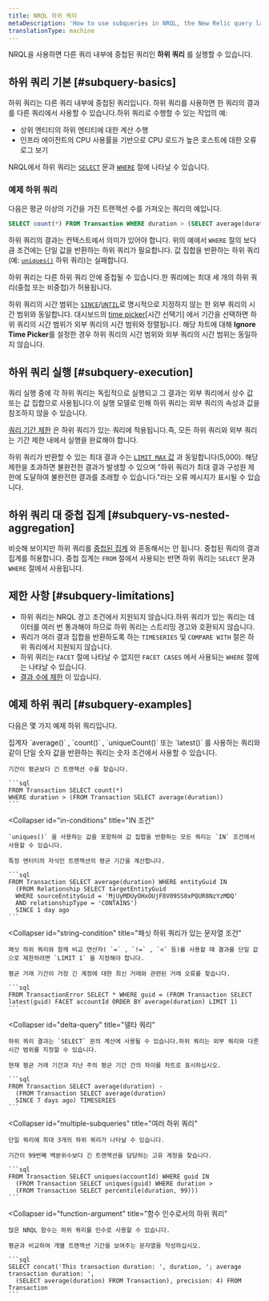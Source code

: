 ```yaml
---
title: NRQL 하위 쿼리
metaDescription: 'How to use subqueries in NRQL, the New Relic query language.'
translationType: machine
---
```


NRQL을 사용하면 다른 쿼리 내부에 중첩된 쿼리인 **하위 쿼리** 를 실행할 수 있습니다.

## 하위 쿼리 기본 [#subquery-basics]

하위 쿼리는 다른 쿼리 내부에 중첩된 쿼리입니다. 하위 쿼리를 사용하면 한 쿼리의 결과를 다른 쿼리에서 사용할 수 있습니다.하위 쿼리로 수행할 수 있는 작업의 예:

* 상위 엔티티의 하위 엔티티에 대한 계산 수행
* 인프라 에이전트의 CPU 사용률을 기반으로 CPU 로드가 높은 호스트에 대한 오류 로그 보기

NRQL에서 하위 쿼리는 [`SELECT`](/docs/query-your-data/nrql-new-relic-query-language/get-started/nrql-syntax-clauses-functions/#state-select) 문과 [`WHERE`](/docs/query-your-data/nrql-new-relic-query-language/get-started/nrql-syntax-clauses-functions/#sel-where) 절에 나타날 수 있습니다.

### 예제 하위 쿼리

다음은 평균 이상의 기간을 가진 트랜잭션 수를 가져오는 쿼리의 예입니다.

```sql
SELECT count(*) FROM Transaction WHERE duration > (SELECT average(duration) FROM Transaction)
```

하위 쿼리의 결과는 컨텍스트에서 의미가 있어야 합니다. 위의 예에서 `WHERE` 절의 보다 큼 조건에는 단일 값을 반환하는 하위 쿼리가 필요합니다. 값 집합을 반환하는 하위 쿼리(예: [`uniques()`](/docs/query-your-data/nrql-new-relic-query-language/get-started/nrql-syntax-clauses-functions/#func-uniques) 하위 쿼리)는 실패합니다.

하위 쿼리는 다른 하위 쿼리 안에 중첩될 수 있습니다.한 쿼리에는 최대 세 개의 하위 쿼리(중첩 또는 비중첩)가 허용됩니다.

하위 쿼리의 시간 범위는 [`SINCE`](/docs/query-your-data/nrql-new-relic-query-language/get-started/nrql-syntax-clauses-functions/#sel-since)/[`UNTIL`](/docs/query-your-data/nrql-new-relic-query-language/get-started/nrql-syntax-clauses-functions/#sel-until)로 명시적으로 지정하지 않는 한 외부 쿼리의 시간 범위와 동일합니다. 대시보드의 [time picker](/docs/query-your-data/explore-query-data/dashboards/manage-your-dashboard/#dash-time-picker)\[시간 선택기] 에서 기간을 선택하면 하위 쿼리의 시간 범위가 외부 쿼리의 시간 범위와 정렬됩니다. 해당 차트에 대해 **Ignore Time Picker**를 설정한 경우 하위 쿼리의 시간 범위와 외부 쿼리의 시간 범위는 동일하지 않습니다.

## 하위 쿼리 실행 [#subquery-execution]

쿼리 실행 중에 각 하위 쿼리는 독립적으로 실행되고 그 결과는 외부 쿼리에서 상수 값 또는 값 집합으로 사용됩니다.이 실행 모델로 인해 하위 쿼리는 외부 쿼리의 속성과 값을 참조하지 않을 수 있습니다.

[쿼리 기간 제한](/docs/query-your-data/nrql-new-relic-query-language/get-started/rate-limits-nrql-queries/#query-duration) 은 하위 쿼리가 있는 쿼리에 적용됩니다.즉, 모든 하위 쿼리와 외부 쿼리는 기간 제한 내에서 실행을 완료해야 합니다.

하위 쿼리가 반환할 수 있는 최대 결과 수는 [`LIMIT MAX` 값](/docs/query-your-data/nrql-new-relic-query-language/get-started/nrql-syntax-clauses-functions/#sel-limit) 과 동일합니다(5,000). 해당 제한을 초과하면 불완전한 결과가 발생할 수 있으며 "하위 쿼리가 최대 결과 구성원 제한에 도달하여 불완전한 결과를 초래할 수 있습니다."라는 오류 메시지가 표시될 수 있습니다.

## 하위 쿼리 대 중첩 집계 [#subquery-vs-nested-aggregation]

비슷해 보이지만 하위 쿼리를 [중첩된 집계](/docs/query-your-data/nrql-new-relic-query-language/nrql-query-tutorials/nested-aggregation-make-ordered-computations-single-query) 와 혼동해서는 안 됩니다. 중첩된 쿼리의 결과 집계를 허용합니다. 중첩 집계는 `FROM` 절에서 사용되는 반면 하위 쿼리는 `SELECT` 문과 `WHERE` 절에서 사용됩니다.

## 제한 사항 [#subquery-limitations]

* 하위 쿼리는 NRQL 경고 조건에서 지원되지 않습니다.하위 쿼리가 있는 쿼리는 데이터를 여러 번 통과해야 하므로 하위 쿼리는 스트리밍 경고와 호환되지 않습니다.
* 쿼리가 여러 결과 집합을 반환하도록 하는 `TIMESERIES` 및 `COMPARE WITH` 절은 하위 쿼리에서 지원되지 않습니다.
* 하위 쿼리는 `FACET` 절에 나타날 수 없지만 `FACET CASES` 에서 사용되는 `WHERE` 절에는 나타날 수 있습니다.
* [결과 수에 제한](#subquery-execution) 이 있습니다.

## 예제 하위 쿼리 [#subquery-examples]

다음은 몇 가지 예제 하위 쿼리입니다.

<CollapserGroup>
  <Collapser
    id="numeric-conditions"
    title="숫자 조건"
  >
    집계자 `average()` , `count()` , `uniqueCount()` 또는 `latest()` 를 사용하는 쿼리와 같이 단일 숫자 값을 반환하는 쿼리는 숫자 조건에서 사용할 수 있습니다.

    기간이 평균보다 긴 트랜잭션 수를 찾습니다.

    ```sql
    FROM Transaction SELECT count(*)
    WHERE duration > (FROM Transaction SELECT average(duration))
    ```
  </Collapser>

  <Collapser
    id="in-conditions"
    title="IN 조건"
  >
    `uniques()` 을 사용하는 값을 포함하여 값 집합을 반환하는 모든 쿼리는 `IN` 조건에서 사용할 수 있습니다.

    특정 엔터티의 자식인 트랜잭션의 평균 기간을 계산합니다.

    ```sql
    FROM Transaction SELECT average(duration) WHERE entityGuid IN
      (FROM Relationship SELECT targetEntityGuid
      WHERE sourceEntityGuid = 'MjUyMDUyOHxOUjF8V09SS0xPQUR8NzYzMDQ'
      AND relationshipType = 'CONTAINS')
      SINCE 1 day ago
    ```
  </Collapser>

  <Collapser
    id="string-condition"
    title="패싯 하위 쿼리가 있는 문자열 조건"
  >
    패싯 하위 쿼리와 함께 비교 연산자( `=` , `!=` , `<` 등)를 사용할 때 결과를 단일 값으로 제한하려면 `LIMIT 1` 을 지정해야 합니다.

    평균 거래 기간이 가장 긴 계정에 대한 최신 거래와 관련된 거래 오류를 찾습니다.

    ```sql
    FROM TransactionError SELECT * WHERE guid = (FROM Transaction SELECT latest(guid) FACET accountId ORDER BY average(duration) LIMIT 1)
    ```
  </Collapser>

  <Collapser
    id="delta-query"
    title="델타 쿼리"
  >
    하위 쿼리 결과는 `SELECT` 문의 계산에 사용될 수 있습니다.하위 쿼리는 외부 쿼리와 다른 시간 범위를 지정할 수 있습니다.

    현재 평균 거래 기간과 지난 주의 평균 기간 간의 차이를 차트로 표시하십시오.

    ```sql
    FROM Transaction SELECT average(duration) -
      (FROM Transaction SELECT average(duration)
      SINCE 7 days ago) TIMESERIES
    ```
  </Collapser>

  <Collapser
    id="multiple-subqueries"
    title="여러 하위 쿼리"
  >
    단일 쿼리에 최대 3개의 하위 쿼리가 나타날 수 있습니다.

    기간이 99번째 백분위수보다 긴 트랜잭션을 담당하는 고유 계정을 찾습니다.

    ```sql
    FROM Transaction SELECT uniques(accountId) WHERE guid IN
      (FROM Transaction SELECT uniques(guid) WHERE duration >
      (FROM Transaction SELECT percentile(duration, 99)))
    ```
  </Collapser>

  <Collapser
    id="function-argument"
    title="함수 인수로서의 하위 쿼리"
  >
    많은 NRQL 함수는 하위 쿼리를 인수로 사용할 수 있습니다.

    평균과 비교하여 개별 트랜잭션 기간을 보여주는 문자열을 작성하십시오.

    ```sql
    SELECT concat('This transaction duration: ', duration, '; average transaction duration: ',
      (SELECT average(duration) FROM Transaction), precision: 4) FROM Transaction
    ```
  </Collapser>
</CollapserGroup>
